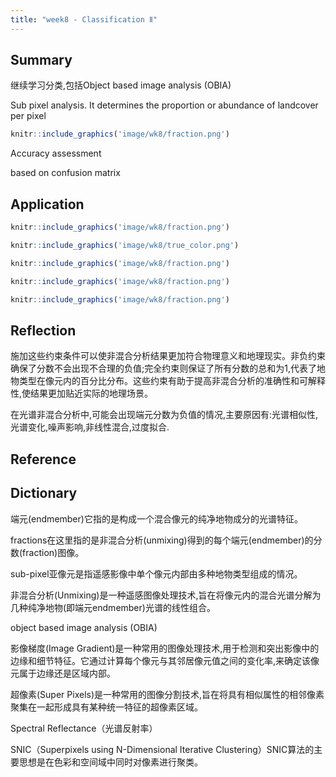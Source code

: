 ```yaml
---
title: "week8 - Classification Ⅱ"
---
```


## Summary

继续学习分类,包括Object based image analysis (OBIA)

Sub pixel analysis. It determines the proportion or abundance of landcover per pixel

```r
knitr::include_graphics('image/wk8/fraction.png')
```

Accuracy assessment

based on confusion matrix

## Application

```r
knitr::include_graphics('image/wk8/fraction.png')
```

```r
knitr::include_graphics('image/wk8/true_color.png')

```

```r
knitr::include_graphics('image/wk8/fraction.png')
```

```r
knitr::include_graphics('image/wk8/fraction.png')
```

```r
knitr::include_graphics('image/wk8/fraction.png')

```

## Reflection

施加这些约束条件可以使非混合分析结果更加符合物理意义和地理现实。非负约束确保了分数不会出现不合理的负值;完全约束则保证了所有分数的总和为1,代表了地物类型在像元内的百分比分布。这些约束有助于提高非混合分析的准确性和可解释性,使结果更加贴近实际的地理场景。

在光谱非混合分析中,可能会出现端元分数为负值的情况,主要原因有:光谱相似性,光谱变化,噪声影响,非线性混合,过度拟合.

## Reference

## Dictionary

端元(endmember)它指的是构成一个混合像元的纯净地物成分的光谱特征。

fractions在这里指的是非混合分析(unmixing)得到的每个端元(endmember)的分数(fraction)图像。

sub-pixel亚像元是指遥感影像中单个像元内部由多种地物类型组成的情况。

非混合分析(Unmixing)是一种遥感图像处理技术,旨在将像元内的混合光谱分解为几种纯净地物(即端元endmember)光谱的线性组合。

object based image analysis (OBIA)

影像梯度(Image Gradient)是一种常用的图像处理技术,用于检测和突出影像中的边缘和细节特征。它通过计算每个像元与其邻居像元值之间的变化率,来确定该像元属于边缘还是区域内部。

超像素(Super Pixels)是一种常用的图像分割技术,旨在将具有相似属性的相邻像素聚集在一起形成具有某种统一特征的超像素区域。

Spectral Reflectance（光谱反射率）

SNIC（Superpixels using N-Dimensional Iterative Clustering）SNIC算法的主要思想是在色彩和空间域中同时对像素进行聚类。
